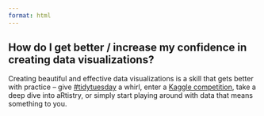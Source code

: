 ```yaml
---
format: html
---
```


## How do I get better / increase my confidence in creating data visualizations?

Creating beautiful and effective data visualizations is a skill that gets better with practice -- give [#tidytuesday](https://github.com/rfordatascience/tidytuesday) a whirl, enter a [Kaggle competition](https://www.kaggle.com/competitions), take a deep dive into aRtistry, or simply start playing around with data that means something to you.